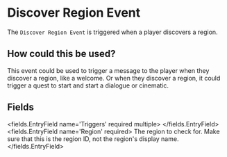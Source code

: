 
# Discover Region Event 

The `Discover Region Event` is triggered when a player discovers a region.

## How could this be used?

This event could be used to trigger a message to the player when they discover a region, like a welcome.
Or when they discover a region, it could trigger a quest to start and start a dialogue or cinematic.


## Fields

<fields.EntryField name='Triggers' required multiple>
</fields.EntryField>
<fields.EntryField name='Region' required>
     The region to check for. Make sure that this is the region ID, not the region's display name.
</fields.EntryField>

